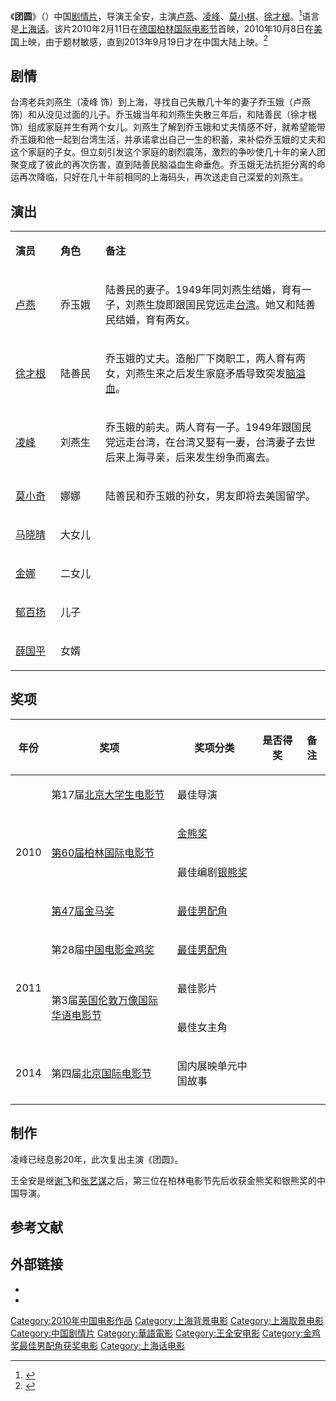 {{Otheruses|subject=中国电影《团圆》|other=其他同名条目|團圓}}
{{电影信息框
 |片名     = 《团圆》
 |电影原名 = ''{{lang|en|Apart Together}}''
 |图像     = Apart Together poster.jpg
 |图像说明 = 海报
 |导演     = [[王全安|王全安]]
 |监制     = 徐建选、马锐、张俊英、杨林
 |制片     = 王乐
 |编剧     = 王全安<br>金娜
 |剧本     = 
 |原著     = 
 |主演     = [[卢燕|卢燕]]<br>[[凌峰|凌峰]]<br>[[莫小棋|莫小棋]]<br>[[徐才根|徐才根]]
 |主题曲   = 
 |片头曲   = 
 |片尾曲   = 
 |配乐     = 沈剑勤
 |摄影     = 卢茨
 |剪辑     = 吴艺翔
 |制片商   = 
 |发行商   = 
 |上映日期 = {{Film date|2010|2|11|柏林电影节|2013|9|19|中国大陆}}
 |片长     = 97分钟
 |产地     = {{CHNML}}
 |语言     = [[上海话|上海话]]
 |预算     = 
 |票房     = 
 |前集     = 
 |续集     = 
}}
《'''团圆'''》（{{lang-en|''Apart Together''}}）中国[[剧情片|剧情片]]，导演王全安，主演[[卢燕|卢燕]]、[[凌峰|凌峰]]、[[莫小棋|莫小棋]]、[[徐才根|徐才根]]。<ref>{{cite news |author= |url=http://yule.sohu.com/20130920/n386909258.shtml |title=银熊奖电影《团圆》公映 王全安谈上海情结 |newspaper=搜狐 |date=2013-09-20 |accessdate=2015-04-04 |archive-date=2015-04-09 |archive-url=https://web.archive.org/web/20150409213133/http://yule.sohu.com/20130920/n386909258.shtml |dead-url=no }}</ref>语言是[[上海话|上海话]]。该片2010年2月11日在[[德国|德国]][[柏林国际电影节|柏林国际电影节]]首映，2010年10月8日在[[美国|美国]]上映，由于题材敏感，直到2013年9月19日才在中国大陆上映。<ref>{{cite news |author= |url=http://news.xinhuanet.com/photo/2013-09/16/c_125397951.htm |title=电影《团圆》9月19日起全国公映 |newspaper=新华网 |date=2013-09-16 |accessdate=2015-04-04 |archive-date=2015-04-10 |archive-url=https://web.archive.org/web/20150410175957/http://news.xinhuanet.com/photo/2013-09/16/c_125397951.htm |dead-url=no }}</ref>

==剧情==
台湾老兵刘燕生（凌峰 饰）到上海，寻找自己失散几十年的妻子乔玉娥（卢燕 饰）和从没见过面的儿子。乔玉娥当年和刘燕生失散三年后，和陆善民（徐才根 饰）组成家庭并生有两个女儿。刘燕生了解到乔玉娥和丈夫情感不好，就希望能带乔玉娥和他一起到台湾生活，并承诺拿出自己一生的积蓄，来补偿乔玉娥的丈夫和这个家庭的子女。但立刻引发这个家庭的剧烈震荡，激烈的争吵使几十年的亲人团聚变成了彼此的再次伤害，直到陆善民脑溢血生命垂危。乔玉娥无法抗拒分离的命运再次降临，只好在几十年前相同的上海码头，再次送走自己深爱的刘燕生。

==演出==
{|class="wikitable " width="70%"
|- style="background:cornflowerblue; color:white" align=center
|style="width:10%"|'''演员'''||style="width:10%"|'''角色'''||style="width:50%"|'''备注'''
|-
| [[卢燕|卢燕]] || 乔玉娥 || 陆善民的妻子。1949年同刘燕生结婚，育有一子，刘燕生旋即跟国民党远走[[台湾|台湾]]。她又和陆善民结婚，育有两女。
|-
| [[徐才根|徐才根]] || 陆善民 || 乔玉娥的丈夫。造船厂下岗职工，两人育有两女，刘燕生来之后发生家庭矛盾导致突发[[脑溢血|脑溢血]]。
|- 
| [[凌峰|凌峰]] || 刘燕生 || 乔玉娥的前夫。两人育有一子。1949年跟国民党远走台湾，在台湾又娶有一妻，台湾妻子去世后来上海寻亲，后来发生纷争而离去。
|- 
| [[莫小奇|莫小奇]] || 娜娜 || 陆善民和乔玉娥的孙女，男友即将去美国留学。
|-
| [[马晓晴|马晓晴]] || 大女儿 || 
|-
| [[金娜|金娜]] ||  二女儿 || 
|-
| [[郁百扬|郁百扬]] || 儿子  || 
|-
| [[薛国平|薛国平]] ||  女婿 ||
|}

==奖项==
{| class="wikitable"
|-
! 年份 !! 奖项 !! 奖项分类  !! 是否得奖 !! 备注
|-
|rowspan=4 | 2010 || 第17届[[北京大学生电影节|北京大学生电影节]] || 最佳导演 || {{won}} ||  
|- 
| rowspan=2| [[柏林国际电影节|第60届柏林国际电影节]] || [[金熊奖|金熊奖]] || {{nom}} ||   
|- 
| 最佳编剧[[银熊奖|银熊奖]] || {{won}} ||   
|- 
| [[第47届金马奖|第47届金马奖]] || [[金马奖最佳男配角|最佳男配角]] || {{nom}} ||  
|-
|rowspan=3 | 2011 || 第28届[[中国电影金鸡奖|中国电影金鸡奖]] || [[中國電影金雞獎最佳男配角|最佳男配角]]|| {{won}} ||
|- 
| rowspan=2| 第3届[[英国伦敦万像国际华语电影节|英国伦敦万像国际华语电影节]]   ||  最佳影片   || {{won}} ||   
|- 
| 最佳女主角 || {{won}} ||   
|-
| 2014 || 第四届[[北京国际电影节|北京国际电影节]] || 国内展映单元中国故事 || {{nom}} ||
|-
|}

==制作==
凌峰已经息影20年，此次复出主演《团圆》。

王全安是继[[谢飞_(导演)|谢飞]]和[[张艺谋|张艺谋]]之后，第三位在柏林电影节先后收获金熊奖和银熊奖的中国导演。

==参考文献==
{{reflist}}

== 外部链接==
* {{douban}}
* {{Mtime|100813}}

{{DEFAULTSORT:Tuan团圆}}
[[Category:2010年中国电影作品|Category:2010年中国电影作品]]
[[Category:上海背景电影|Category:上海背景电影]]
[[Category:上海取景电影|Category:上海取景电影]]
[[Category:中国剧情片|Category:中国剧情片]]
[[Category:華語電影|Category:華語電影]]
[[Category:王全安电影|Category:王全安电影]]
[[Category:金鸡奖最佳男配角获奖电影|Category:金鸡奖最佳男配角获奖电影]]
[[Category:上海话电影|Category:上海话电影]]